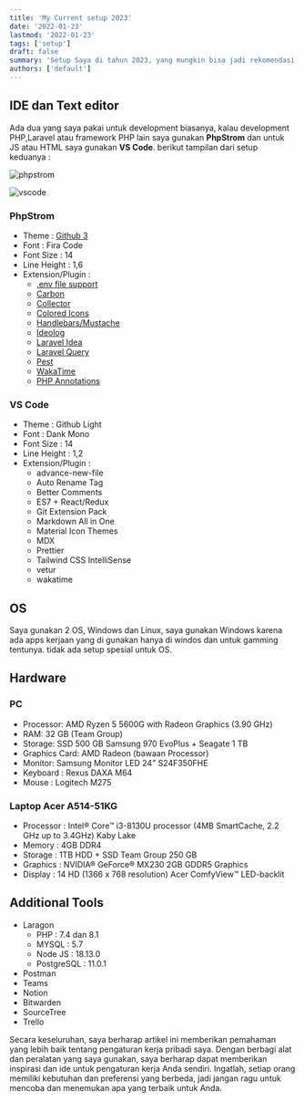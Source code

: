 ```yaml
---
title: 'My Current setup 2023'
date: '2022-01-23'
lastmod: '2022-01-23'
tags: ['setup']
draft: false
summary: 'Setup Saya di tahun 2023, yang mungkin bisa jadi rekomendasi'
authors: ['default']
---
```


## IDE dan Text editor

Ada dua yang saya pakai untuk development biasanya, kalau development PHP,Laravel atau framework PHP lain saya gunakan **PhpStrom** dan untuk JS atau HTML saya gunakan **VS Code**. berikut tampilan dari setup keduanya :

![phpstrom](/static/images/my-setup/phpstrom.png)

![vscode](/static/images/my-setup/vscode.png)

### PhpStrom

- Theme : [Github 3](https://plugins.jetbrains.com/plugin/12271-github-3-color-scheme)
- Font : Fira Code
- Font Size : 14
- Line Height : 1,6
- Extension/Plugin :
  - [.env file support](https://plugins.jetbrains.com/plugin/9525--env-files-support)
  - [Carbon](https://plugins.jetbrains.com/plugin/12280-carbon)
  - [Collector](https://plugins.jetbrains.com/plugin/15246-collector)
  - [Colored Icons](https://plugins.jetbrains.com/plugin/14734-colored-icons)
  - [Handlebars/Mustache](https://plugins.jetbrains.com/plugin/6884-handlebars-mustache)
  - [Ideolog](https://plugins.jetbrains.com/plugin/9746-ideolog)
  - [Laravel Idea](https://plugins.jetbrains.com/plugin/13441-laravel-idea)
  - [Laravel Query](https://plugins.jetbrains.com/plugin/16309-laravel-query)
  - [Pest](https://plugins.jetbrains.com/plugin/14636-pest)
  - [WakaTime](https://plugins.jetbrains.com/plugin/7425-wakatime)
  - [PHP Annotations](https://plugins.jetbrains.com/plugin/7320-php-annotations)

### VS Code

- Theme : Github Light
- Font : Dank Mono
- Font Size : 14
- Line Height : 1,2
- Extension/Plugin :
  - advance-new-file
  - Auto Rename Tag
  - Better Comments
  - ES7 + React/Redux
  - Git Extension Pack
  - Markdown All in One
  - Material Icon Themes
  - MDX
  - Prettier
  - Tailwind CSS IntelliSense
  - vetur
  - wakatime

## OS

Saya gunakan 2 OS, Windows dan Linux, saya gunakan Windows karena ada apps kerjaan yang di gunakan hanya di windos dan untuk gamming tentunya. tidak ada setup spesial untuk OS.

## Hardware

### PC

- Processor: AMD Ryzen 5 5600G with Radeon Graphics (3.90 GHz)
- RAM: 32 GB (Team Group)
- Storage: SSD 500 GB Samsung 970 EvoPlus + Seagate 1 TB
- Graphics Card: AMD Radeon (bawaan Processor)
- Monitor: Samsung Monitor LED 24" S24F350FHE
- Keyboard : Rexus DAXA M64
- Mouse : Logitech M275

### Laptop Acer A514-51KG

- Processor : Intel® Core™ i3-8130U processor (4MB SmartCache, 2.2 GHz up to 3.4GHz) Kaby Lake
- Memory : 4GB DDR4
- Storage : 1TB HDD + SSD Team Group 250 GB
- Graphics : NVIDIA® GeForce® MX230 2GB GDDR5 Graphics
- Display : 14 HD (1366 x 768 resolution) Acer ComfyView™ LED-backlit

## Additional Tools

- Laragon
  - PHP : 7.4 dan 8.1
  - MYSQL : 5.7
  - Node JS : 18.13.0
  - PostgreSQL : 11.0.1
- Postman
- Teams
- Notion
- Bitwarden
- SourceTree
- Trello

Secara keseluruhan, saya berharap artikel ini memberikan pemahaman yang lebih baik tentang pengaturan kerja pribadi saya. Dengan berbagi alat dan peralatan yang saya gunakan, saya berharap dapat memberikan inspirasi dan ide untuk pengaturan kerja Anda sendiri. Ingatlah, setiap orang memiliki kebutuhan dan preferensi yang berbeda, jadi jangan ragu untuk mencoba dan menemukan apa yang terbaik untuk Anda.
